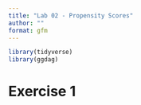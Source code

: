 ```yaml
---
title: "Lab 02 - Propensity Scores"
author: ""
format: gfm
---
```


```r
library(tidyverse)
library(ggdag)
```

# Exercise 1
